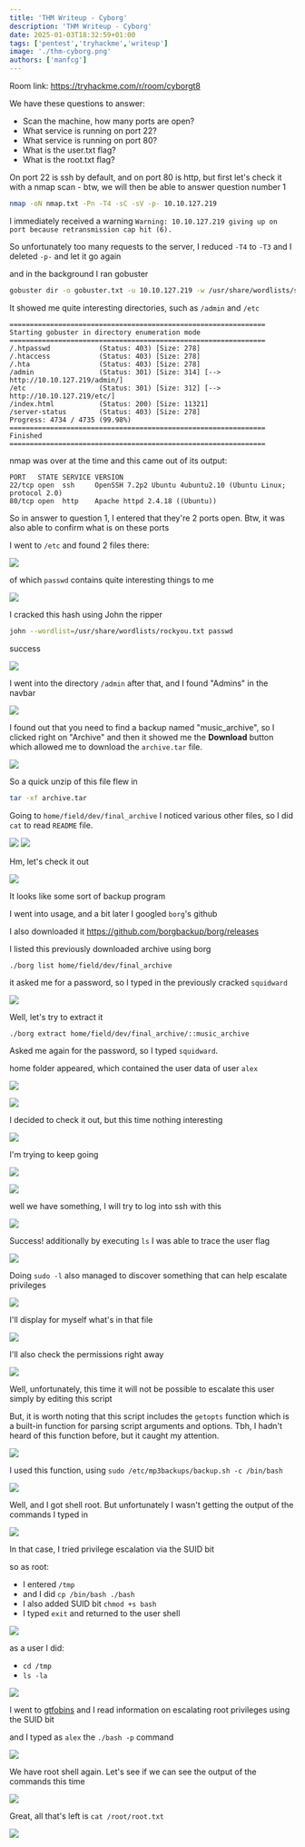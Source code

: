 ```yaml
---
title: 'THM Writeup - Cyborg'
description: 'THM Writeup - Cyborg'
date: 2025-01-03T18:32:59+01:00
tags: ['pentest','tryhackme','writeup']
image: './thm-cyborg.png'
authors: ['manfcg']
---
```



Room link: https://tryhackme.com/r/room/cyborgt8

We have these questions to answer:
- Scan the machine, how many ports are open?
- What service is running on port 22?
- What service is running on port 80?
- What is the user.txt flag?
- What is the root.txt flag?

On port 22 is ssh by default, and on port 80 is http, but first let's check it with a nmap scan - btw, we will then be able to answer question number 1

```bash
nmap -oN nmap.txt -Pn -T4 -sC -sV -p- 10.10.127.219
```

I immediately received a warning `Warning: 10.10.127.219 giving up on port because retransmission cap hit (6).`

So unfortunately too many requests to the server, I reduced  `-T4` to `-T3` and I deleted `-p-` and let it go again

and in the background I ran gobuster

```bash
gobuster dir -o gobuster.txt -u 10.10.127.219 -w /usr/share/wordlists/seclists/Discovery/Web-Content/common.txt
```

It showed me quite interesting directories, such as `/admin` and `/etc`

```
===============================================================
Starting gobuster in directory enumeration mode
===============================================================
/.htpasswd            (Status: 403) [Size: 278]
/.htaccess            (Status: 403) [Size: 278]
/.hta                 (Status: 403) [Size: 278]
/admin                (Status: 301) [Size: 314] [--> http://10.10.127.219/admin/]
/etc                  (Status: 301) [Size: 312] [--> http://10.10.127.219/etc/]
/index.html           (Status: 200) [Size: 11321]
/server-status        (Status: 403) [Size: 278]
Progress: 4734 / 4735 (99.98%)
===============================================================
Finished
===============================================================
```

nmap was over at the time and this came out of its output:
```
PORT   STATE SERVICE VERSION
22/tcp open  ssh     OpenSSH 7.2p2 Ubuntu 4ubuntu2.10 (Ubuntu Linux; protocol 2.0)
80/tcp open  http    Apache httpd 2.4.18 ((Ubuntu))
```

So in answer to question 1, I entered that they're 2 ports open. Btw, it was also able to confirm what is on these ports

I went to `/etc` and found 2 files there:

![](1.png)

of which `passwd` contains quite interesting things to me

![](2.png)

I cracked this hash using John the ripper

```bash
john --wordlist=/usr/share/wordlists/rockyou.txt passwd
```

success

![](3.png)

I went into the directory `/admin` after that, and I found "Admins" in the navbar

![](4.png)

I found out that you need to find a backup named "music_archive", so I clicked right on "Archive" and then it showed me the **Download**  button which allowed me to download the `archive.tar` file.

![](5.png)

So a quick unzip of this file flew in

```bash
tar -xf archive.tar
```

Going to `home/field/dev/final_archive` I noticed various other files, so I did `cat` to read `README` file.

![](6.png)
![](7.png)

Hm, let's check it out

![](8.png)

It looks like some sort of backup program

I went into usage, and a bit later I googled `borg`'s github

I also downloaded it https://github.com/borgbackup/borg/releases

I listed this previously downloaded archive using borg

```
./borg list home/field/dev/final_archive
```

it asked me for a password, so I typed in the previously cracked `squidward`

![](9.png)

Well, let's try to extract it

```bash
./borg extract home/field/dev/final_archive/::music_archive
```

Asked me again for the password, so I typed `squidward`.

home folder appeared, which contained the user data of user `alex`

![](10.png)

![](11.png)

I decided to check it out, but this time nothing interesting

![](12.png)

I'm trying to keep going

![](13.png)

![](14.png)

well we have something, I will try to log into ssh with this

![](15.png)

Success! additionally by executing `ls` I was able to trace the user flag

![](16.png)

Doing `sudo -l` also managed to discover something that can help escalate privileges

![](17.png)

I'll display for myself what's in that file

![](18.png)

I'll also check the permissions right away

![](19.png)

Well, unfortunately, this time it will not be possible to escalate this user simply by editing this script

But, it is worth noting that this script includes the `getopts` function which is a built-in function for parsing script arguments and options. Tbh, I hadn't heard of this function before, but it caught my attention.

![](20.png)

I used this function, using `sudo /etc/mp3backups/backup.sh -c /bin/bash`

![](21.png)

Well, and I got shell root. But unfortunately I wasn't getting the output of the commands I typed in

![](22.png)

In that case, I tried privilege escalation via the SUID bit

so as root:
- I entered `/tmp`
- and I did `cp /bin/bash ./bash`
- I also added SUID bit `chmod +s bash`
- I typed `exit` and returned to the user shell

![](23.png)

as a user I did:
- `cd /tmp`
- `ls -la`

![](24.png)

I went to [gtfobins](https://gtfobins.github.io/gtfobins/bash/#suid) and I read information on escalating root privileges using the SUID bit

and I typed as `alex` the `./bash -p` command

![](25.png)

We have root shell again. Let's see if we can see the output of the commands this time

![](26.png)

Great, all that's left is `cat /root/root.txt`

![](27.png)